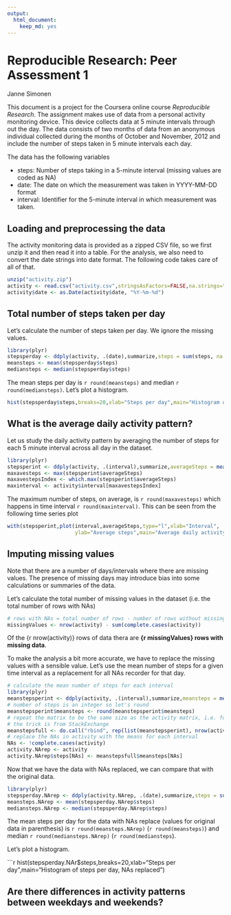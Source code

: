 ```yaml
---
output:
  html_document:
    keep_md: yes
---
```

# Reproducible Research: Peer Assessment 1
Janne Simonen  

This document is a project for the Coursera online course *Reproducible Research*.
The assignment makes use of data from a personal activity monitoring device. 
This device collects data at 5 minute intervals through out the day. The data 
consists of two months of data from an anonymous individual collected during the 
months of October and November, 2012 and include the number of steps taken in 
5 minute intervals each day.

The data has the following variables  

- steps: Number of steps taking in a 5-minute interval (missing values are coded as NA)  
- date: The date on which the measurement was taken in YYYY-MM-DD format  
- interval: Identifier for the 5-minute interval in which measurement was taken.  

## Loading and preprocessing the data

The activity monitoring data is provided as a zipped CSV file, so we first unzip
it and then read it into a table. For the analysis, we also need to convert the date 
strings into date format. The following code takes care of all of that.

```r
unzip("activity.zip")
activity <- read.csv("activity.csv",stringsAsFactors=FALSE,na.strings="NA")
activity$date <- as.Date(activity$date, "%Y-%m-%d")
```

## Total number of steps taken per day

Let's calculate the number of steps taken per day. We ignore the missing values.

```r
library(plyr) 
stepsperday <- ddply(activity, .(date),summarize,steps = sum(steps, na.rm=TRUE))
meansteps <- mean(stepsperday$steps)
mediansteps <- median(stepsperday$steps)
```

The mean steps per day is `r round(meansteps)` and median `r round(mediansteps)`. 
Let's plot a histogram.

```r
hist(stepsperday$steps,breaks=20,xlab="Steps per day",main="Histogram of steps per day")
```

## What is the average daily activity pattern?

Let us study the daily activity pattern by averaging the number of steps for each 5 minute interval
across all day in the dataset.

```r
library(plyr) 
stepsperint <- ddply(activity, .(interval),summarize,averageSteps = mean(steps, na.rm=TRUE))
maxavesteps <- max(stepsperint$averageSteps)
maxavestepsIndex <- which.max(stepsperint$averageSteps)
maxinterval <- activity$interval[maxavestepsIndex]
```

The maximum number of steps, on average, is `r round(maxavesteps)` 
which happens in time interval `r round(maxinterval)`. This can be seen from the following
time series plot

```r
with(stepsperint,plot(interval,averageSteps,type="l",xlab="Interval",
                      ylab="Average steps",main="Average daily activity"))
```


## Imputing missing values

Note that there are a number of days/intervals where there are missing values. The presence of missing days may introduce bias into some calculations or summaries of the data.  

Let's calculate the total number of missing values in the dataset (i.e. the total number of rows with NAs)

```r
# rows with NAs = total number of rows - number of rows without missing data
missingValues <- nrow(activity) - sum(complete.cases(activity))
```

Of the {r nrow(activity)} rows of data thera are **{r missingValues} rows with missing data**.  

To make the analysis a bit more accurate, we have to replace the missing values with a sensible value.
Let's use the mean number of steps for a given time interval as a replacement for all NAs recorder for that day.

```r
# calculate the mean number of steps for each interval
library(plyr) 
meanstepsperint <- ddply(activity, .(interval),summarize,meansteps = mean(steps, na.rm=TRUE))
# number of steps is an integer so let's round
meanstepsperint$meansteps <- round(meanstepsperint$meansteps)
# repeat the matrix to be the same size as the activity matrix, i.e. for all days
# the trick is from StackExchange
meanstepsfull <- do.call("rbind", rep(list(meanstepsperint), nrow(activity)/nrow(meanstepsperint)))
# replace the NAs in activity with the means for each interval
NAs <- !complete.cases(activity)
activity.NArep <- activity
activity.NArep$steps[NAs] <- meanstepsfull$meansteps[NAs]
```

Now that we have the data with NAs replaced, we can compare that with the original data.

```r
library(plyr) 
stepsperday.NArep <- ddply(activity.NArep, .(date),summarize,steps = sum(steps, na.rm=TRUE))
meansteps.NArep <- mean(stepsperday.NArep$steps)
mediansteps.NArep <- median(stepsperday.NArep$steps)
```

The mean steps per day for the data with NAs replace (values for original data in parenthesis) is `r round(meansteps.NArep)` (`r round(meansteps)`) and median `r round(mediansteps.NArep)` (`r round(mediansteps`).  

Let's plot a histogram.

```r
hist(stepsperday.NAr$steps,breaks=20,xlab="Steps per day",main="Histogram of steps per day, NAs replaced")


## Are there differences in activity patterns between weekdays and weekends?
